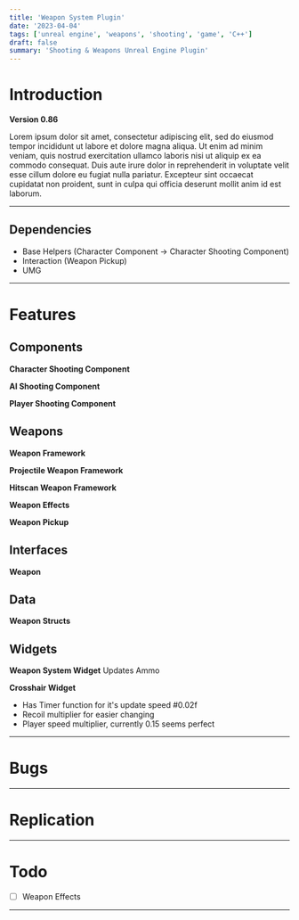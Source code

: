 ```yaml
---
title: 'Weapon System Plugin'
date: '2023-04-04'
tags: ['unreal engine', 'weapons', 'shooting', 'game', 'C++']
draft: false
summary: 'Shooting & Weapons Unreal Engine Plugin'
---
```

# Introduction
__Version 0.86__

Lorem ipsum dolor sit amet, consectetur adipiscing elit, sed do eiusmod tempor incididunt ut labore et dolore magna aliqua. 
Ut enim ad minim veniam, quis nostrud exercitation ullamco laboris nisi ut aliquip ex ea commodo consequat. 
Duis aute irure dolor in reprehenderit in voluptate velit esse cillum dolore eu fugiat nulla pariatur. 
Excepteur sint occaecat cupidatat non proident, sunt in culpa qui officia deserunt mollit anim id est laborum.


--- 

## Dependencies

- Base Helpers (Character Component -> Character Shooting Component)
- Interaction  (Weapon Pickup)
- UMG  

---
# Features

## Components

**Character Shooting Component**

**AI Shooting Component**

**Player Shooting Component** 

## Weapons

**Weapon Framework**

**Projectile Weapon Framework**

**Hitscan Weapon Framework**

**Weapon Effects**

**Weapon Pickup**

## Interfaces
**Weapon**

## Data
**Weapon Structs**

## Widgets
**Weapon System Widget** 
Updates Ammo

**Crosshair Widget**
- Has Timer function for it's update speed #0.02f
- Recoil multiplier for easier changing
- Player speed multiplier, currently 0.15 seems perfect

---

# Bugs


--- 

# Replication 


---

# Todo
- [ ] Weapon Effects

---
